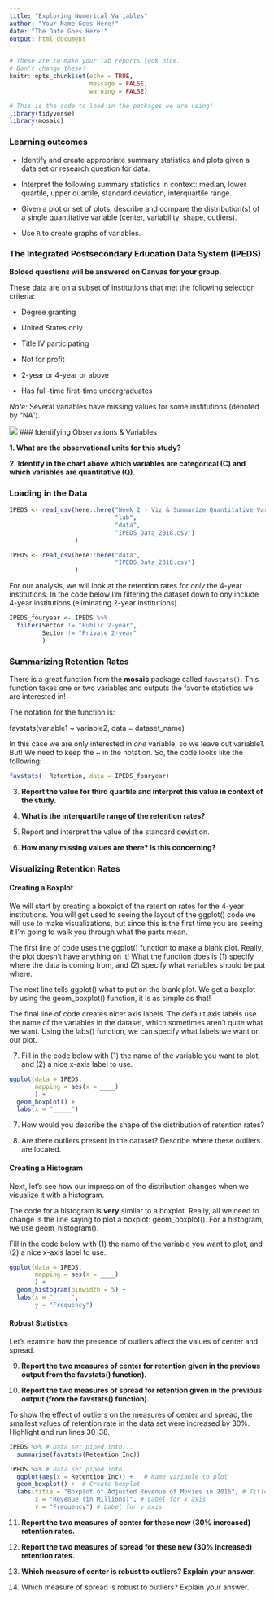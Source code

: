 ```yaml
---
title: "Exploring Numerical Variables"
author: "Your Name Goes Here!"
date: "The Date Goes Here!"
output: html_document
---
```


```r
# These are to make your lab reports look nice. 
# Don't change these!
knitr::opts_chunk$set(echo = TRUE, 
                      message = FALSE, 
                      warning = FALSE)

# This is the code to load in the packages we are using!
library(tidyverse)
library(mosaic)
```

### Learning outcomes

* Identify and create appropriate summary statistics and plots given a data set
or research question for data.

* Interpret the following summary statistics in context: median, lower quartile,
upper quartile, standard deviation, interquartile range.

* Given a plot or set of plots, describe and compare the distribution(s) of a
single quantitative variable (center, variability, shape, outliers).
  
* Use `R` to create graphs of variables.

### The Integrated Postsecondary Education Data System (IPEDS)

**Bolded questions will be answered on Canvas for your group.**

These data are on a subset of institutions that met the following selection
criteria:

*	Degree granting 

* United States only

* Title IV participating

* Not for profit

* 2-year or 4-year or above

* Has full-time first-time undergraduates

*Note:* Several variables have missing values for some institutions (denoted
by “NA”).

![](images/IPEDS_Description.png)
### Identifying Observations & Variables

__1. What are the observational units for this study?__
<!-- Your answer goes below this comment! -->


__2. Identify in the chart above which variables are categorical (C) and which variables are quantitative (Q).__
<!-- Your answer goes below this comment! -->


### Loading in the Data

```r

IPEDS <- read_csv(here::here("Week 2 - Viz & Summarize Quantitative Variables", 
                             "lab", 
                             "data", 
                             "IPEDS_Data_2018.csv")
                  )

IPEDS <- read_csv(here::here("data", 
                             "IPEDS_Data_2018.csv")
                  )
```


For our analysis, we will look at the retention rates for *only* the 4-year
institutions. In the code below I'm filtering the dataset down to ony include
4-year institutions (eliminating 2-year institutions). 

```r

IPEDS_fouryear <- IPEDS %>%
  filter(Sector != "Public 2-year", 
         Sector != "Private 2-year"
         ) 
```

### Summarizing Retention Rates

There is a great function from the **mosaic** package called `favstats()`. This
function takes one or two variables and outputs the favorite statistics we are
interested in! 

The notation for the function is: 

favstats(variable1 ~ variable2, data = dataset_name)

In this case we are only interested in *one* variable, so we leave out
variable1. But! We need to keep the ~ in the notation. So, the code looks like
the following:

```r
favstats(~ Retention, data = IPEDS_fouryear) 
```


3.  **Report the value for third quartile and interpret this value in context of the study.**
<!-- Your answer goes below this comment! -->



4.  **What is the interquartile range of the retention rates?**
<!-- Your answer goes below this comment! -->



5. Report and interpret the value of the standard deviation.
<!-- Your answer goes below this comment! -->



6.  **How many missing values are there? Is this concerning?**
<!-- Your answer goes below this comment! -->



### Visualizing Retention Rates

#### Creating a Boxplot 

We will start by creating a boxplot of the retention rates for the 4-year
institutions. You will get used to seeing the layout of the ggplot() code we
will use to make visualizations, but since this is the first time you are seeing
it I'm going to walk you through what the parts mean. 

The first line of code uses the ggplot() function to make a blank plot. Really, 
the plot doesn't have anything on it! What the function does is (1) specify 
where the data is coming from, and (2) specify what variables should be put
where. 

The next line tells ggplot() what to put on the blank plot. We get a boxplot
by using the geom_boxplot() function, it is as simple as that! 

The final line of code creates nicer axis labels. The default axis labels use 
the name of the variables in the dataset, which sometimes aren't quite what
we want. Using the labs() function, we can specify what labels we want on our 
plot. 

7. Fill in the code below with (1) the name of the variable you want to plot,
and (2) a nice x-axis label to use. 

```r
ggplot(data = IPEDS, 
       mapping = aes(x = ____)
       ) +   
  geom_boxplot() + 
  labs(x = "_____") 
```

7.  How would you describe the shape of the distribution of retention rates?  
<!-- Your answer goes below this comment! -->



8.  Are there outliers present in the dataset? Describe where these outliers are
located. 
<!-- Your answer goes below this comment! -->



#### Creating a Histogram

Next, let's see how our impression of the distribution changes when we 
visualize it with a histogram. 

The code for a histogram is **very** similar to a boxplot. Really, all we need
to change is the line saying to plot a boxplot: geom_boxplot(). For a 
histogram, we use geom_histogram(). 

Fill in the code below with (1) the name of the variable you want to plot, and
(2) a nice x-axis label to use. 

```r
ggplot(data = IPEDS, 
       mapping = aes(x = ____)
       ) +   
  geom_histogram(binwidth = 5) + 
  labs(x = "_____", 
       y = "Frequency") 
```


#### Robust Statistics

Let's examine how the presence of outliers affect the values of center and
spread. 

9.  **Report the two measures of center for retention given in the previous output from the favstats() function).**
<!-- Your answer goes below this comment! -->


10.  **Report the two measures of spread for retention given in the previous output (from the favstats() function).**
<!-- Your answer goes below this comment! -->



To show the effect of outliers on the measures of center and spread, the
smallest values of retention rate in the data set were increased by 30%.
Highlight and run lines 30--38.  

```r
IPEDS %>% # Data set piped into...
  summarise(favstats(Retention_Inc))
```

```r
IPEDS %>% # Data set piped into...
  ggplot(aes(x = Retention_Inc)) +   # Name variable to plot
  geom_boxplot() +  # Create boxplot
  labs(title = "Boxplot of Adjusted Revenue of Movies in 2016", # Title for plot
       x = "Revenue (in Millions)", # Label for x axis
       y = "Frequency") # Label for y axis
```

11. **Report the two measures of center for these new (30% increased) retention rates.**



12. **Report the two measures of spread for these new (30% increased) retention rates.**



13. **Which measure of center is robust to outliers? Explain your answer.**



14.  Which measure of spread is robust to outliers?  Explain your answer.



